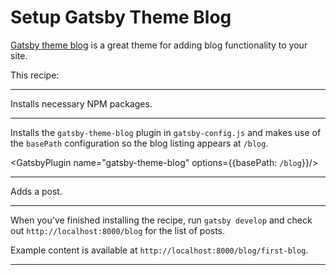 # Setup Gatsby Theme Blog

[Gatsby theme blog](https://www.gatsbyjs.org/packages/gatsby-theme-blog/) is a great theme for adding blog functionality to your site.

This recipe:

---

Installs necessary NPM packages.

<NPMPackage name="gatsby-theme-blog" />
<NPMPackage name="gatsby-theme-blog-core" />

---

Installs the `gatsby-theme-blog` plugin in `gatsby-config.js` and makes use of the `basePath` configuration so the blog listing appears at `/blog`.

<GatsbyPlugin name="gatsby-theme-blog" options={{basePath: `/blog`}}/>

---

Adds a post.

<File path="content/posts/first-blog.md" content="https://gist.githubusercontent.com/laurieontech/dbd124e77f1fe96f18493f2e9c4ea62e/raw/03342f883c2cd1366dee47d257aa0dc598d1274c/hello-world-image.md"/>

---

When you've finished installing the recipe, run `gatsby develop` and check out `http://localhost:8000/blog` for the list of posts.

Example content is available at `http://localhost:8000/blog/first-blog`.

---
